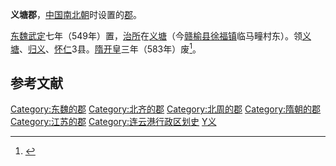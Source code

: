 '''义塘郡'''，[[中国|中国]][[南北朝|南北朝]]时设置的[[郡|郡]]。

[[东魏|东魏]][[武定_(东魏)|武定]]七年（549年）置，[[治所|治所]]在[[义塘县|义塘]]（今[[赣榆县|赣榆县]][[徐福镇|徐福镇]]临马疃村东）。领[[义塘县|义塘]]、[[归义县_(东魏)|归义]]、[[怀仁县_(古地名)|怀仁]]3县。[[隋朝|隋]][[开皇|开皇]]三年（583年）废<ref>{{cite web |url=http://d.wanfangdata.com.cn/LocalChronicleItem_7936764.aspx |title=东魏义塘郡城 |publisher= |date=2004-01-01 |language=zh-hans |accessdate=2013-06-03 |archive-date=2014-02-02 |archive-url=https://web.archive.org/web/20140202092130/http://d.wanfangdata.com.cn/LocalChronicleItem_7936764.aspx |dead-url=no }}</ref>。

== 参考文献 ==
{{RefList}}

{{赣榆历史文化}}
{{江苏行政区划小作品}}
{{DEFAULTSORT:Y}}
[[Category:东魏的郡|Category:东魏的郡]]
[[Category:北齐的郡|Category:北齐的郡]]
[[Category:北周的郡|Category:北周的郡]]
[[Category:隋朝的郡|Category:隋朝的郡]]
[[Category:江苏的郡|Category:江苏的郡]]
[[Category:连云港行政区划史|Category:连云港行政区划史]]
[[Category:赣榆历史|Y义]]